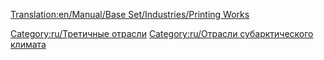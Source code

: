 [[Translation:en/Manual/Base Set/Industries/Printing Works]]

{{ru/Промышленность| имя=Типография
| Изображение=en/Printworks.png
| Климат=[[ru/Manual/Климат#Субарктический|Субарктический]]
| Принимает=[[ru/Manual/Base Set/Cargos/Бумага|бумага]]
| Производит=[[ru/Manual/Base Set/Cargos/Товары|товары]]
| Примечания=отсутствует в других [[ru/Manual/Климат|климатах]]
}}

{{ru/Navbox Промышленность}}

[[Category:ru/Третичные отрасли]]
[[Category:ru/Отрасли субарктического климата]]